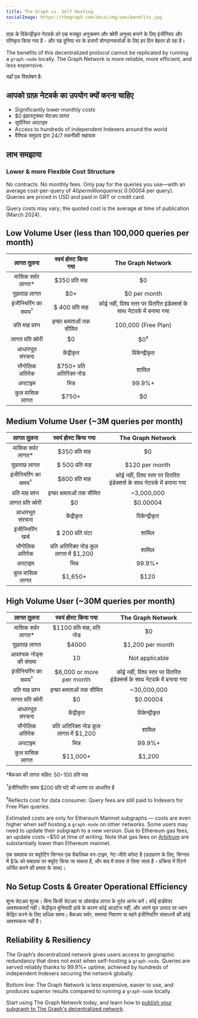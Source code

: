 ```yaml
---
title: The Graph vs. Self Hosting
socialImage: https://thegraph.com/docs/img/seo/benefits.jpg
---
```


ग्राफ़ के विकेन्द्रीकृत नेटवर्क को एक मजबूत अनुक्रमण और क्वेरी अनुभव बनाने के लिए इंजीनियर और परिष्कृत किया गया है - और यह दुनिया भर के हजारों योगदानकर्ताओं के लिए हर दिन बेहतर हो रहा है।

The benefits of this decentralized protocol cannot be replicated by running a `graph-node` locally. The Graph Network is more reliable, more efficient, and less expensive.

यहाँ एक विश्लेषण है:

## आपको ग्राफ़ नेटवर्क का उपयोग क्यों करना चाहिए

- Significantly lower monthly costs
- $0 इंफ्रास्ट्रक्चर सेटअप लागत
- सुपीरियर अपटाइम
- Access to hundreds of independent Indexers around the world
- वैश्विक समुदाय द्वारा 24/7 तकनीकी सहायता

## लाभ समझाया

### Lower & more Flexible Cost Structure

No contracts. No monthly fees. Only pay for the queries you use—with an average cost-per-query of $40 per million queries (~$0.00004 per query). Queries are priced in USD and paid in GRT or credit card.

Query costs may vary; the quoted cost is the average at time of publication (March 2024).

## Low Volume User (less than 100,000 queries per month)

|           लागत तुलना           |           स्वयं होस्ट किया गया          |                            The Graph Network                           |
| :----------------------------: | :-------------------------------------: | :--------------------------------------------------------------------: |
|       मासिक सर्वर लागत\*       |              $350 प्रति माह             |                                   $0                                   |
|           पूछताछ लागत          |                   $0+                   |                              $0 per month                              |
| इंजीनियरिंग का समय<sup>†</sup> |             $ 400 प्रति माह             | कोई नहीं, विश्व स्तर पर वितरित इंडेक्सर्स के साथ नेटवर्क में बनाया गया |
|        प्रति माह प्रश्न        |        इन्फ्रा क्षमताओं तक सीमित        |                           100,000 (Free Plan)                          |
|        लागत प्रति क्वेरी       |                    $0                   |                             $0<sup>‡</sup>                             |
|         आधारभूत संरचना         |                केंद्रीकृत               |                              विकेन्द्रीकृत                             |
|         भौगोलिक अतिरेक         |         $750+ प्रति अतिरिक्त नोड        |                                  शामिल                                 |
|             अपटाइम             |                  भिन्न                  |                                 99.9%+                                 |
|         कुल मासिक लागत         | <span className="highlight-row" />$750+ |                                   $0                                   |

## Medium Volume User (~3M queries per month)

|           लागत तुलना           |            स्वयं होस्ट किया गया            |                            The Graph Network                           |
| :----------------------------: | :----------------------------------------: | :--------------------------------------------------------------------: |
|       मासिक सर्वर लागत\*       |               $350 प्रति माह               |                                   $0                                   |
|           पूछताछ लागत          |               $ 500 प्रति माह              |                             $120 per month                             |
| इंजीनियरिंग का समय<sup>†</sup> |               $800 प्रति माह               | कोई नहीं, विश्व स्तर पर वितरित इंडेक्सर्स के साथ नेटवर्क में बनाया गया |
|        प्रति माह प्रश्न        |          इन्फ्रा क्षमताओं तक सीमित         |                               ~3,000,000                               |
|        लागत प्रति क्वेरी       |                     $0                     |                                $0.00004                                |
|         आधारभूत संरचना         |                 केंद्रीकृत                 |                              विकेन्द्रीकृत                             |
|        इंजीनियरिंग खर्च        |              $ 200 प्रति घंटा              |                                  शामिल                                 |
|         भौगोलिक अतिरेक         |   प्रति अतिरिक्त नोड कुल लागत में $1,200   |                                  शामिल                                 |
|             अपटाइम             |                    भिन्न                   |                                 99.9%+                                 |
|         कुल मासिक लागत         | <span className="highlight-row" /> $1,650+ |                                  $120                                  |

## High Volume User (~30M queries per month)

|           लागत तुलना           |             स्वयं होस्ट किया गया            |                            The Graph Network                           |
| :----------------------------: | :-----------------------------------------: | :--------------------------------------------------------------------: |
|       मासिक सर्वर लागत\*       |          $1100 प्रति माह, प्रति नोड         |                                   $0                                   |
|           पूछताछ लागत          |                    $4000                    |                            $1,200 per month                            |
|     आवश्यक नोड्स की संख्या     |                      10                     |                             Not applicable                             |
| इंजीनियरिंग का समय<sup>†</sup> |           $6,000 or more per month          | कोई नहीं, विश्व स्तर पर वितरित इंडेक्सर्स के साथ नेटवर्क में बनाया गया |
|        प्रति माह प्रश्न        |          इन्फ्रा क्षमताओं तक सीमित          |                               ~30,000,000                              |
|        लागत प्रति क्वेरी       |                      $0                     |                                $0.00004                                |
|         आधारभूत संरचना         |                  केंद्रीकृत                 |                              विकेन्द्रीकृत                             |
|         भौगोलिक अतिरेक         |    प्रति अतिरिक्त नोड कुल लागत में $1,200   |                                  शामिल                                 |
|             अपटाइम             |                    भिन्न                    |                                 99.9%+                                 |
|         कुल मासिक लागत         | <span className="highlight-row" /> $11,000+ |                                 $1,200                                 |

\*बैकअप की लागत सहित: $50-$100 प्रति माह

<sup>†</sup>इंजीनियरिंग समय $200 प्रति घंटे की धारणा पर आधारित है

<sup>‡</sup>Reflects cost for data consumer. Query fees are still paid to Indexers for Free Plan queries.

Estimated costs are only for Ethereum Mainnet subgraphs — costs are even higher when self hosting a `graph-node` on other networks. Some users may need to update their subgraph to a new version. Due to Ethereum gas fees, an update costs ~$50 at time of writing. Note that gas fees on [Arbitrum](/archived/arbitrum/arbitrum-faq/) are substantially lower than Ethereum mainnet.

एक सबग्राफ पर क्यूरेटिंग सिग्नल एक वैकल्पिक वन-टाइम, नेट-जीरो कॉस्ट है (उदाहरण के लिए, सिग्नल में $1k को सबग्राफ पर क्यूरेट किया जा सकता है, और बाद में वापस ले लिया जाता है - प्रक्रिया में रिटर्न अर्जित करने की क्षमता के साथ)।

## No Setup Costs & Greater Operational Efficiency

शून्य सेटअप शुल्क। बिना किसी सेटअप या ओवरहेड लागत के तुरंत आरंभ करें। कोई हार्डवेयर आवश्यकताएँ नहीं। केंद्रीकृत बुनियादी ढांचे के कारण कोई आउटेज नहीं, और अपने मूल उत्पाद पर ध्यान केंद्रित करने के लिए अधिक समय। बैकअप सर्वर, समस्या निवारण या महंगे इंजीनियरिंग संसाधनों की कोई आवश्यकता नहीं है।

## Reliability & Resiliency

The Graph’s decentralized network gives users access to geographic redundancy that does not exist when self-hosting a `graph-node`. Queries are served reliably thanks to 99.9%+ uptime, achieved by hundreds of independent Indexers securing the network globally.

Bottom line: The Graph Network is less expensive, easier to use, and produces superior results compared to running a `graph-node` locally.

Start using The Graph Network today, and learn how to [publish your subgraph to The Graph's decentralized network](/subgraphs/quick-start/).
